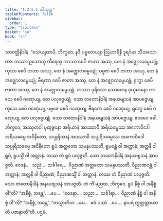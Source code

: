 ```yaml
---
title: "1.2.5.1 နဒီသုတ္တ"
tableOfContents: false
sidebar:
  order: 1
type: "tipitaka"
basket: "su"
book: "sn"
---
```



<DynamicBreadcrumb />

<Division number="93" book="sn" e="ch" v="18" p="295">

<Paragraph number="579" book="sn">
သာဝတ္ထိနိဒါနံ. “သေယျထာပိ, ဘိက္ခဝေ, နဒီ ပဗ္ဗတေယျာ ဩဟာရိနီ ဒူရင်္ဂမာ သီဃသောတာ. တဿာ ဥဘောသု တီရေသု ကာသာ စေပိ ဇာတာ အဿု, တေ နံ အဇ္ဈောလမ္ဗေယျုံ; ကုသာ စေပိ ဇာတာ အဿု, တေ နံ အဇ္ဈောလမ္ဗေယျုံ; ပဗ္ဗဇာ စေပိ ဇာတာ အဿု, တေ နံ အဇ္ဈောလမ္ဗေယျုံ; ဗီရဏာ စေပိ ဇာတာ အဿု, တေ နံ အဇ္ဈောလမ္ဗေယျုံ; ရုက္ခာ စေပိ ဇာတာ အဿု, တေ နံ အဇ္ဈောလမ္ဗေယျုံ. တဿာ ပုရိသော သောတေန ဝုယှမာနော ကာသေ စေပိ ဂဏှေယျ, တေ ပလုဇ္ဇေယျုံ. သော တတောနိဒါနံ အနယဗျသနံ အာပဇ္ဇေယျ. ကုသေ စေပိ ဂဏှေယျ, ပဗ္ဗဇေ စေပိ ဂဏှေယျ, ဗီရဏေ စေပိ ဂဏှေယျ, ရုက္ခေ စေပိ ဂဏှေယျ, တေ ပလုဇ္ဇေယျုံ. သော တတောနိဒါနံ အနယဗျသနံ အာပဇ္ဇေယျ. ဧဝမေဝ ခေါ, ဘိက္ခဝေ, အဿုတဝါ ပုထုဇ္ဇနော အရိယာနံ အဒဿာဝီ အရိယဓမ္မဿ အကောဝိဒေါ အရိယဓမ္မေ အဝိနီတော, သပ္ပုရိသာနံ အဒဿာဝီ သပ္ပုရိသဓမ္မဿ အကောဝိဒေါ သပ္ပုရိသဓမ္မေ အဝိနီတော ရူပံ အတ္တတော သမနုပဿတိ, ရူပဝန္တံ ဝါ အတ္တာနံ; အတ္တနိ ဝါ ရူပံ, ရူပသ္မိံ ဝါ အတ္တာနံ. တဿ တံ ရူပံ ပလုဇ္ဇတိ. သော တတောနိဒါနံ အနယဗျသနံ အာပဇ္ဇတိ. ဝေဒနံ…  သညံ…  သင်္ခါရေ…  ဝိညာဏံ အတ္တတော သမနုပဿတိ, ဝိညာဏဝန္တံ ဝါ အတ္တာနံ; အတ္တနိ ဝါ ဝိညာဏံ, ဝိညာဏသ္မိံ ဝါ အတ္တာနံ. တဿ တံ ဝိညာဏံ ပလုဇ္ဇတိ. သော တတောနိဒါနံ အနယဗျသနံ အာပဇ္ဇတိ. တံ ကိံ မညထ, ဘိက္ခဝေ, ရူပံ နိစ္စံ ဝါ အနိစ္စံ ဝါ”တိ? “အနိစ္စံ, ဘန္တေ”. …ပေ…  “ဝေဒနာ…  သညာ…  သင်္ခါရာ…  ဝိညာဏံ နိစ္စံ ဝါ အနိစ္စံ ဝါ”တိ? “အနိစ္စံ, ဘန္တေ”. “တသ္မာတိဟ …ပေ…  ဧဝံ ပဿံ …ပေ…  နာပရံ ဣတ္ထတ္တာယာတိ ပဇာနာတီ”တိ.

</Paragraph>
</Division>

<Paragraph number="580" type="center" book="sn">
ပဌမံ.
</Paragraph>
